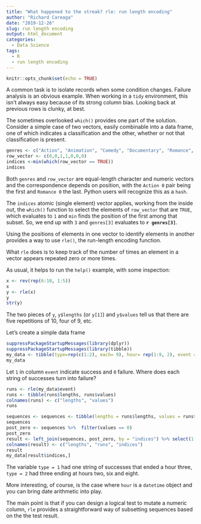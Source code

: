 ```yaml
---
title: "What happened to the streak? rle: run length encoding"
author: "Richard Careaga"
date: "2019-12-26"
slug: run length encoding
output: html_document
categories:
  - Data Science
tags:
  - R
  - run length encoding
---
```


```r
knitr::opts_chunk$set(echo = TRUE)
```

A common task is to isolate records when some condition changes. Failure analysis is an obvious example. When working in a `tidy` environment, this isn't always easy because of its strong column bias. Looking back at previous rows is clunky, at best.

The sometimes overlooked `which()` provides one part of the solution. Consider a simple case of two vectors, easily combinable into a data frame, one of which indicates a classification and the other, whether or not that classification is present.

```r
genres <- c("Action", "Animation", "Comedy", "Documentary", "Romance", "Short")
row_vector <- c(0,0,1,1,0,0,0)
indices <-min(which(row_vector == TRUE))
indices
```

Both `genres` and `row_vector` are equal-length character and numeric vectors and the correspondence depends on position, with the `Action 0` pair being the first and `Romance 0` the last. Python users will recognize this as a `hash`.

The `indices` atomic (single element) vector applies, working from the inside out, the `which()` function to select the elements of `row_vector` that are `TRUE`, which evaluates to `1` and `min` finds the position of the first among that subset. So, we end up with `3` and `genres[3]` evaluates to **`r genres[3]`**.

Using the positions of elements in one vector to identify elements in another provides a way to use `rle()`, the run-length encoding function.

What `rle` does is to keep track of the number of times an element in a vector appears repeated zero or more times.

As usual, it helps to run the `help()` example, with some inspection:

```r
x <- rev(rep(6:10, 1:5))
x
y <- rle(x)
y
str(y)
```

The two pieces of `y`, `y$lengths` (or `y[1]`) and `y$values` tell us that there are five repetitions of 10, four of 9, etc.

Let's create a simple data frame

```r
suppressPackageStartupMessages(library(dplyr))
suppressPackageStartupMessages(library(tibble)) 
my_data <- tibble(type=rep(c(1:2), each= 9), hour= rep(1:9, 2), event = c(1,1,1,0,0,0,0,1,1,1,1,0,0,0,1,0,1,0))
my_data
```

Let `1` in column `event` indicate success and `0` failure. Where  does each string of successes turn into failure?

```r
runs <- rle(my_data$event)
runs <- tibble(runs$lengths, runs$values)
colnames(runs) <- c("lengths", "values")
runs
```

```r
sequences <- sequences <- tibble(lengths = runs$lengths, values = runs$values) %>% mutate(indices = cumsum(runs$lengths))
sequences
post_zero <- sequences %>%  filter(values == 0)
post_zero
result <- left_join(sequences, post_zero, by = "indices") %>% select(1:3) %>% filter(values.x == 1)
colnames(result) <- c("lengths", "runs", "indices")
result
my_data[result$indices,]
```


The variable `type = 1` had one string of successes that ended a hour three, `type = 2` had three ending at hours two, six and eight.

More interesting, of course, is the case where `hour` is a `datetime` object and you can bring date arithmetic into play. 

The main point is that if you can design a logical test to mutate a numeric column, `rle` provides a straightforward way of subsetting sequences based on the the test result.
